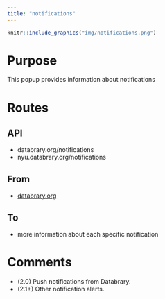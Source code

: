 ```yaml
---
title: "notifications"
---
```


```r
knitr::include_graphics("img/notifications.png")
```

# Purpose

This popup provides information about notifications

# Routes

## API

- databrary.org/notifications
- nyu.databrary.org/notifications

## From

- [databrary.org](index.html)

## To

- more information about each specific notification

# Comments

- (2.0) Push notifications from Databrary.
- (2.1+) Other notification alerts.